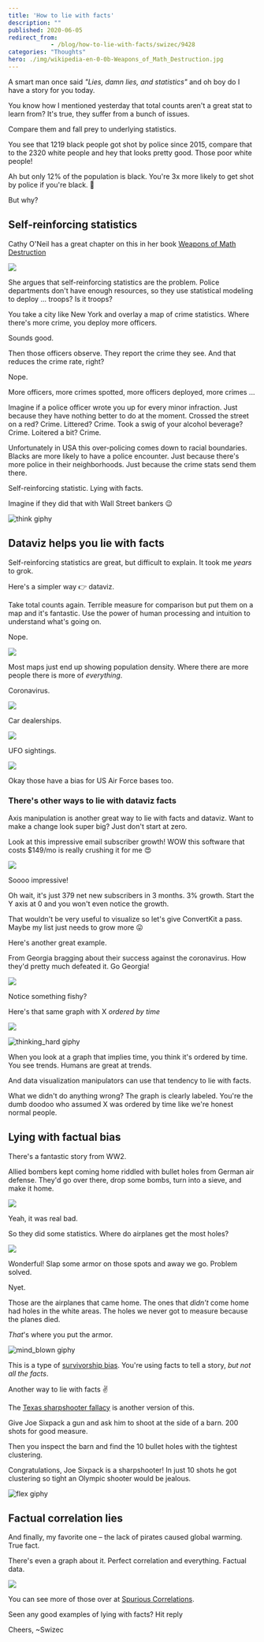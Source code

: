 ```yaml
---
title: 'How to lie with facts'
description: ""
published: 2020-06-05
redirect_from: 
            - /blog/how-to-lie-with-facts/swizec/9428
categories: "Thoughts"
hero: ./img/wikipedia-en-0-0b-Weapons_of_Math_Destruction.jpg
---
```

A smart man once said _&quot;Lies, damn lies, and statistics&quot;_ and oh boy do I have a story for you today.

You know how I mentioned yesterday that total counts aren&#x27;t a great stat to learn from? It&#x27;s true, they suffer from a bunch of issues.

Compare them and fall prey to underlying statistics.

You see that 1219 black people got shot by police since 2015, compare that to the 2320 white people and hey that looks pretty good. Those poor white people!

Ah but only 12% of the population is black. You&#x27;re 3x more likely to get shot by police if you&#x27;re black. 😬

But why?

## Self-reinforcing statistics

Cathy O&#x27;Neil has a great chapter on this in her book [Weapons of Math Destruction](https://en.wikipedia.org/wiki/Weapons_of_Math_Destruction)

[![](./img/wikipedia-en-0-0b-Weapons_of_Math_Destruction.jpg)](https://en.wikipedia.org/wiki/Weapons_of_Math_Destruction)

She argues that self-reinforcing statistics are the problem. Police departments don&#x27;t have enough resources, so they use statistical modeling to deploy ... troops? Is it troops?

You take a city like New York and overlay a map of crime statistics. Where there&#x27;s more crime, you deploy more officers.

Sounds good.

Then those officers observe. They report the crime they see. And that reduces the crime rate, right?

Nope.

More officers, more crimes spotted, more officers deployed, more crimes ...

Imagine if a police officer wrote you up for every minor infraction. Just because they have nothing better to do at the moment. Crossed the street on a red? Crime. Littered? Crime. Took a swig of your alcohol beverage? Crime. Loitered a bit? Crime.

Unfortunately in USA this over-policing comes down to racial boundaries. Blacks are more likely to have a police encounter. Just because there&#x27;s more police in their neighborhoods. Just because the crime stats send them there.

Self-reinforcing statistic. Lying with facts.

Imagine if they did that with Wall Street bankers 😉

![think giphy](./img/media-d3mlE7uhX8KFgEmY-giphy.gif)

## Dataviz helps you lie with facts

Self-reinforcing statistics are great, but difficult to explain. It took me _years_ to grok.

Here&#x27;s a simpler way 👉 dataviz.

Take total counts again. Terrible measure for comparison but put them on a map and it&#x27;s fantastic. Use the power of human processing and intuition to understand what&#x27;s going on.

Nope.

[![](./img/comics-heatmap.png)](https://xkcd.com/1138/)

Most maps just end up showing population density. Where there are more people there is more of _everything_.

Coronavirus.

[![](./img/BD3jG4g.png)](https://coronavirus.jhu.edu/map.html)

Car dealerships.

[![](./img/ZHiOpcw.png)](https://www.caliper.com/featured-maps/maptitude-auto-dealerships-map.html)

UFO sightings.

[![](./img/d4mzHvM.png)](http://metrocosm.com/ufo-sightings-map.html)

Okay those have a bias for US Air Force bases too.

### There&#x27;s other ways to lie with dataviz facts

Axis manipulation is another great way to lie with facts and dataviz. Want to make a change look super big? Just don&#x27;t start at zero.

Look at this impressive email subscriber growth! WOW this software that costs \$149/mo is really crushing it for me 😍

![](./img/HmUvPte.png)

Soooo impressive!

Oh wait, it&#x27;s just 379 net new subscribers in 3 months. 3% growth. Start the Y axis at 0 and you won&#x27;t even notice the growth.

That wouldn&#x27;t be very useful to visualize so let&#x27;s give ConvertKit a pass. Maybe my list just needs to grow more 😛

Here&#x27;s another great example.

From Georgia bragging about their success against the coronavirus. How they&#x27;d pretty much defeated it. Go Georgia!

[![](./img/uHJr54X.png)](https://www.vox.com/covid-19-coronavirus-us-response-trump/2020/5/18/21262265/georgia-covid-19-cases-declining-reopening)

Notice something fishy?

Here&#x27;s that same graph with X _ordered by time_

[![](./img/o4zqBo2.png)](https://www.businessinsider.com/graph-shows-georgia-bungling-coronavirus-data-2020-5)

![thinking_hard giphy](./img/media-2H67VmB5UEBmU-giphy.gif)

When you look at a graph that implies time, you think it&#x27;s ordered by time. You see trends. Humans are great at trends.

And data visualization manipulators can use that tendency to lie with facts.

What we didn&#x27;t do anything wrong? The graph is clearly labeled. You&#x27;re the dumb doodoo who assumed X was ordered by time like we&#x27;re honest normal people.

## Lying with factual bias

There&#x27;s a fantastic story from WW2.

Allied bombers kept coming home riddled with bullet holes from German air defense. They&#x27;d go over there, drop some bombs, turn into a sieve, and make it home.

![](./img/wp-content-uploads-2015-03-eeebe3963b7baaec9dd049b4c39e21e2-512x640.jpg)

Yeah, it was real bad.

So they did some statistics. Where do airplanes get the most holes?

![](./img/wp-content-uploads-2019-05-survivorship-bias.png)

Wonderful! Slap some armor on those spots and away we go. Problem solved.

Nyet.

Those are the airplanes that came home. The ones that _didn&#x27;t_ come home had holes in the white areas. The holes we never got to measure because the planes died.

_That_&#x27;s where you put the armor.

![mind_blown giphy](./img/media-xT0xeJpnrWC4XWblEk-giphy-downsized-medium.gif)

This is a type of [survivorship bias](https://en.wikipedia.org/wiki/Survivorship_bias). You&#x27;re using facts to tell a story, _but not all the facts_.

Another way to lie with facts ✌️

The [Texas sharpshooter fallacy](https://en.wikipedia.org/wiki/Texas_sharpshooter_fallacy) is another version of this.

Give Joe Sixpack a gun and ask him to shoot at the side of a barn. 200 shots for good measure.

Then you inspect the barn and find the 10 bullet holes with the tightest clustering.

Congratulations, Joe Sixpack is a sharpshooter! In just 10 shots he got clustering so tight an Olympic shooter would be jealous.

![flex giphy](./img/media-xo6QL3gjGMimA-giphy.gif)

## Factual correlation lies

And finally, my favorite one – the lack of pirates caused global warming. True fact.

There&#x27;s even a graph about it. Perfect correlation and everything. Factual data.

![](./img/home-piratesarecool4.gif)

You can see more of those over at [Spurious Correlations](https://www.tylervigen.com/spurious-correlations).

Seen any good examples of lying with facts? Hit reply

Cheers, ~Swizec
